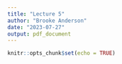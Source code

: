 ```yaml
---
title: "Lecture 5"
author: "Brooke Anderson"
date: "2023-07-27"
output: pdf_document
---
```


```r
knitr::opts_chunk$set(echo = TRUE)
```


